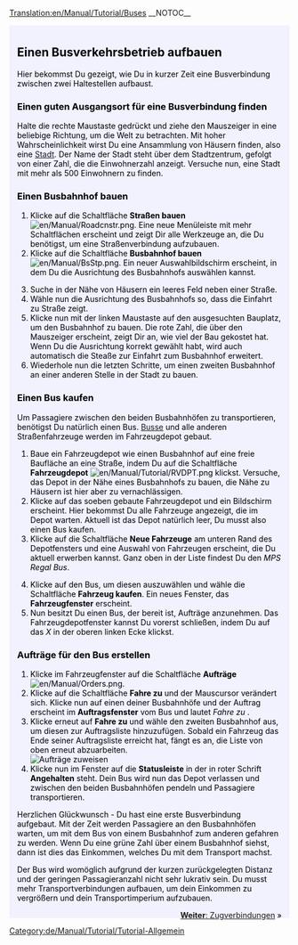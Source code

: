 [[Translation:en/Manual/Tutorial/Buses]]
__NOTOC__
{{en/Tabs|5|2
|de/Manual/Tutorial/Tutorial|1. Spiel beginnen<!--
-->|de/Manual/Tutorial/Busverbindungen|2. Busverbindungen<!--
-->|de/Manual/Tutorial/Zugverbindungen|3. Zugverbindungen<!--
-->|de/Manual/Tutorial/Flugzeugverbindungen|4. Flugzeugverbindungen<!--
-->|de/Manual/Tutorial/Abschluss|5. Abschluss}}
<div style="padding:.5em 1em 1em 1em; border-top:none; background-color:#f1f2fe; color:#000;">
{{de/Manual/Tutorial/Tutorial}}
== Einen Busverkehrsbetrieb aufbauen ==
Hier bekommst Du gezeigt, wie Du in kurzer Zeit eine Busverbindung zwischen zwei Haltestellen aufbaust. 

=== Einen guten Ausgangsort für eine Busverbindung finden ===
Halte die rechte Maustaste gedrückt und ziehe den Mauszeiger in eine beliebige Richtung, um die Welt zu betrachten. Mit hoher Wahrscheinlichkeit wirst Du eine Ansammlung von Häusern finden, also eine [[de/Manual/Stadt|Stadt]]. Der Name der Stadt steht über dem Stadtzentrum, gefolgt von einer Zahl, die die Einwohnerzahl anzeigt. Versuche nun, eine Stadt mit mehr als 500 Einwohnern zu finden.
{{en/Phototable|[[File:de/Manual/Tutorial bus 1.png|400px]]|Eine Stadt in Open TTD|none}}

=== Einen Busbahnhof bauen ===
# Klicke auf die Schaltfläche '''Straßen bauen''' [[File:en/Manual/Roadcnstr.png]]. Eine neue Menüleiste mit mehr Schaltflächen erscheint und zeigt Dir alle Werkzeuge an, die Du benötigst, um eine Straßenverbindung aufzubauen.
# Klicke auf die Schaltfläche '''Busbahnhof bauen''' [[File:en/Manual/BsStp.png]]. Ein neuer Auswahlbildschirm erscheint, in dem Du die Ausrichtung des Busbahnhofs auswählen kannst.
{{en/Phototable|[[File:de/Manual/Tutorial bus 2.png]]|Auswahlbildschirm für die Ausrichtung einer Haltestelle, sowie Platzierung in der Stadt|none|6=:}}
<ol start="3">
<li>Suche in der Nähe von Häusern ein leeres Feld neben einer Straße. 
<li>Wähle nun die Ausrichtung des Busbahnhofs so, dass die Einfahrt zu Straße zeigt.
<li>Klicke nun mit der linken Maustaste auf den ausgesuchten Bauplatz, um den Busbahnhof zu bauen. Die rote Zahl, die über den Mauszeiger erscheint, zeigt Dir an, wie viel der Bau gekostet hat. Wenn Du die Ausrichtung korrekt gewählt habt, wird auch automatisch die Steaße zur Einfahrt zum Busbahnhof erweitert.
<li>Wiederhole nun die letzten Schritte, um einen zweiten Busbahnhof an einer anderen Stelle in der Stadt zu bauen.
</ol>
{{en/Phototable|[[File:de/Manual/Tutorial bus 4.png|400px]]|Nachdem Du beide Haltestellen gebaut hast|none|6=:}}

=== Einen Bus kaufen ===
Um Passagiere zwischen den beiden Busbahnhöfen zu transportieren, benötigst Du natürlich einen Bus. [[de/Busse|Busse]] und alle anderen Straßenfahrzeuge werden im Fahrzeugdepot gebaut.
#Baue ein Fahrzeugdepot wie einen Busbahnhof auf eine freie Baufläche an eine Straße, indem Du auf die Schaltfläche '''Fahrzeugdepot''' [[File:en/Manual/Tutorial/RVDPT.png]] klickst. Versuche, das Depot in der Nähe eines Busbahnhofs zu bauen, die Nähe zu Häusern ist hier aber zu vernachlässigen.
#Klicke auf das soeben gebaute Fahrzeugdepot und ein Bildschirm erscheint. Hier bekommst Du alle Fahrzeuge angezeigt, die im Depot warten. Aktuell ist das Depot natürlich leer, Du musst also einen Bus kaufen. 
#Klicke auf die Schaltfläche '''Neue Fahrzeuge''' am unteren Rand des Depotfensters und eine Auswahl von Fahrzeugen erscheint, die Du aktuell erwerben kannst. Ganz oben in der Liste findest Du den ''MPS Regal Bus''.
{{en/Phototable|[[File:de/Manual/Tutorial bus 5.png]]|Fahrzeugdepotfenster|none|6=:}}
<ol start="4">
<li>Klicke auf den Bus, um diesen auszuwählen und wähle die Schaltfläche '''Fahrzeug kaufen'''. Ein neues Fenster, das '''Fahrzeugfenster''' erscheint.
<li>Nun besitzt Du einen Bus, der bereit ist, Aufträge anzunehmen. Das Fahrzeugdepotfenster kannst Du vorerst schließen, indem Du auf das ''X'' in der oberen linken Ecke klickst.
</ol>
=== Aufträge für den Bus erstellen ===
#Klicke im Fahrzeugfenster auf die Schaltfläche '''Aufträge''' [[File:en/Manual/Orders.png]]. 
#Klicke auf die Schaltfläche '''Fahre zu''' und der Mauscursor verändert sich. Klicke nun auf einen deiner Busbahnhöfe und der Auftrag erscheint im '''Auftragsfenster''' vom Bus und lautet ''Fahre zu <Busbahnhof>''.
#Klicke erneut auf '''Fahre zu''' und wähle den zweiten Busbahnhof aus, um diesen zur Auftragsliste hinzuzufügen. Sobald ein Fahrzeug das Ende seiner Auftragsliste erreicht hat, fängt es an, die Liste von oben erneut abzuarbeiten.<br/>[[File:de/Manual/Tutorial bus 6.png|frame|none|Aufträge zuweisen]]
#Klicke nun im Fenster auf die '''Statusleiste''' in der in roter Schrift '''Angehalten''' steht. Dein Bus wird nun das Depot verlassen und zwischen den beiden Busbahnhöfen pendeln und Passagiere transportieren.
{{en/Phototable|[[File:de/Manual/Tutorial bus 7.png]]|Der erste Bus erreicht einen Busbahnhof.|none|6=:}}

Herzlichen Glückwunsch - Du hast eine erste Busverbindung aufgebaut. Mit der Zeit werden Passagiere an den Busbahnhöfen warten, um mit dem Bus von einem Busbahnhof zum anderen gefahren zu werden. Wenn Du eine grüne Zahl über einem Busbahnhof siehst, dann ist dies das Einkommen, welches Du mit dem Transport machst.

Der Bus wird womöglich aufgrund der kurzen zurückgelegten Distanz und der geringen Passagieranzahl nicht sehr lukrativ sein. Du musst mehr Transportverbindungen aufbauen, um dein Einkommen zu vergrößern und dein Transportimperium aufzubauen.

<span style="float: right">[[de/Manual/Tutorial/Zugverbindungen|'''Weiter''': Zugverbindungen]] &raquo;</span>
</div>
[[Category:de/Manual/Tutorial/Tutorial-Allgemein]]